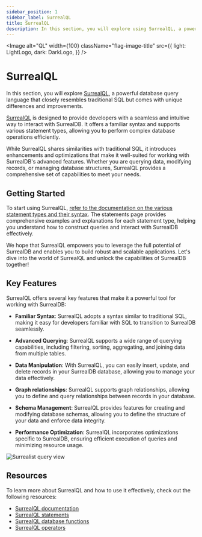 ```yaml
---
sidebar_position: 1
sidebar_label: SurrealQL
title: SurrealQL
description: In this section, you will explore using SurrealQL, a powerful database query language that closely resembles traditional SQL but comes with unique differences and improvements to query data in SurrealDB.
---
```



<Image
    alt="QL"
    width={100}
    className="flag-image-title"
    src={{
        light: LightLogo,
        dark: DarkLogo,
    }}
/>

# SurrealQL

In this section, you will explore [SurrealQL](/docs/surrealql), a powerful database query language that closely resembles traditional SQL but comes with unique differences and improvements.

[SurrealQL](/docs/surrealql) is designed to provide developers with a seamless and intuitive way to interact with SurrealDB. It offers a familiar syntax and supports various statement types, allowing you to perform complex database operations efficiently.

While SurrealQL shares similarities with traditional SQL, it introduces enhancements and optimizations that make it well-suited for working with SurrealDB's advanced features. Whether you are querying data, modifying records, or managing database structures, SurrealQL provides a comprehensive set of capabilities to meet your needs.


## Getting Started

To start using SurrealQL, [refer to the documentation on the various statement types and their syntax](/docs/surrealql/statements). The statements page provides comprehensive examples and explanations for each statement type, helping you understand how to construct queries and interact with SurrealDB effectively.

We hope that SurrealQL empowers you to leverage the full potential of SurrealDB and enables you to build robust and scalable applications. Let's dive into the world of SurrealQL and unlock the capabilities of SurrealDB together!

## Key Features

SurrealQL offers several key features that make it a powerful tool for working with SurrealDB:

- **Familiar Syntax**: SurrealQL adopts a syntax similar to traditional SQL, making it easy for developers familiar with SQL to transition to SurrealDB seamlessly.

- **Advanced Querying**: SurrealQL supports a wide range of querying capabilities, including filtering, sorting, aggregating, and joining data from multiple tables.

- **Data Manipulation**: With SurrealQL, you can easily insert, update, and delete records in your SurrealDB database, allowing you to manage your data effectively.

- **Graph relationships**: SurrealQL supports graph relationships, allowing you to define and query relationships between records in your database.

- **Schema Management**: SurrealQL provides features for creating and modifying database schemas, allowing you to define the structure of your data and enforce data integrity.

- **Performance Optimization**: SurrealQL incorporates optimizations specific to SurrealDB, ensuring efficient execution of queries and minimizing resource usage.

<Image
  alt="Surrealist query view"
  src={ImageSurrealist}
/>

## Resources

To learn more about SurrealQL and how to use it effectively, check out the following resources:

- [SurrealQL documentation](/docs/surrealql)
- [SurrealQL statements](/docs/surrealql/statements)
- [SurrealQL database functions](/docs/surrealql/functions/database)
- [SurrealQL operators](/docs/surrealql/operators)
